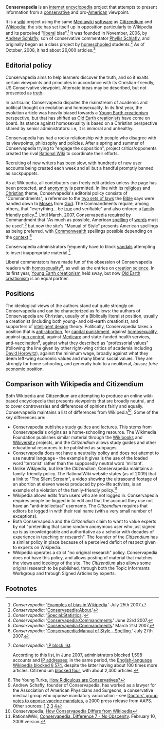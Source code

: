 {{subpages}}

'''Conservapedia''' is an [[internet]] [[encyclopedia]] project that attempts to present information from a [[conservatism|conservative]] and pro-[[United States of America|American]] viewpoint. 

It is a [[wiki]] project using the same [[Mediawiki]] [[software]] as [[Citizendium]] and [[Wikipedia]]; the site has set itself up in opposition particularly to Wikipedia and its perceived "[[liberalism|liberal]] bias".<ref>''Conservapedia'': '[http://www.conservapedia.com/index.php?title=Examples_of_Bias_in_Wikipedia&oldid=249783 Examples of bias in Wikipedia].' July 25th 2007.</ref> It was founded in November, 2006, by [[Andrew Schlafly]], son of conservative commentator [[Phyllis Schlafly]], and originally began as a class project by [[homeschooling|homeschooled]] students.<ref>''Conservapedia'': '[http://www.conservapedia.com/Conservapedia:About Conservapedia:About].'</ref> As of October, 2008, it had about 26,000 articles.<ref>''Conservapedia'': '[http://www.conservapedia.com/Special:Statistics Special:Statistics].'</ref>

==Editorial policy==

Conservapedia aims to help learners discover the truth, and so it exalts certain viewpoints and principles in accordance with its Christian-friendly, US Conservative viewpoint. Alternate ideas may be described, but not presented as [[truth]].

In particular, Conservapedia disputes the mainstream of academic and political thought on evolution and homosexuality. In its first year, the evolution article was heavily biased towards a [[Young Earth creationism]] perspective, but that has shifted as [[Old Earth creationism|Old Earth creationists]] have come on board. Its stance against homosexuality is based on a Christian perspective shared by senior administrators: i.e, it is immoral and unhealthy.

Conservapedia has had a rocky relationship with people who disagree with its viewpoints, philosophy and policies. After a spring and summer of Conservapedia trying to "engage the opposition", project critics/opponents created the rival [[Rational Wiki]] to coordinate their efforts. 

Recruiting of new writers has been slow, with hundreds of new user accounts being created each week and all but a handful promptly banned as sockpuppets.

As at Wikipedia, all contributors can freely edit articles unless the page has been protected, and [[anonymity]] is permitted. In line with its [[religion|religious]] and [[Christianity|Christian]] theme, Conservapedia's editorial policy consists of "Commandments", a reference to the [[Ten Commandments|two sets of laws]] the [[Bible]] says were handed down to [[Moses]] from [[God]]. The Commandments require, among others, that "everything... be [[truth|true]] and verifiable" and also enforce a [[family]]-friendly policy.<ref>''Conservapedia'': '[http://www.conservapedia.com/index.php?title=Conservapedia:Commandments&oldid=207247 Conservapedia:Commandments].' June 23rd 2007.</ref> Until March, 2007, Conservapedia required by Commandment that "As much as possible, American [[spelling]] of [[word]]s must be used",<ref>''Conservapedia'': '[http://www.conservapedia.com/index.php?title=Conservapedia:Commandments&oldid=55263 Conservapedia:Commandments].' March 21st 2007.</ref> but now the site's "Manual of Style" presents American spellings as being preferred, with [[Commonwealth of Nations|Commonwealth]] spellings possible depending on the [[context]].<ref>''Conservapedia'': '[http://www.conservapedia.com/index.php?title=Conservapedia:Manual_of_Style&oldid=252988#Spelling Conservapedia:Manual of Style - Spelling].' July 27th 2007.</ref>

Conservapedia administrators frequently have to block [[vandalism (wiki)|vandals]] attempting to insert inappropriate material.<ref>''Conservapedia'': '[http://www.conservapedia.com/Special:Ipblocklist IP block list]. 

According to this list, in June 2007, administrators blocked 1,598 accounts and [[IP address]]es; in the same period, the [http://en.wikipedia.org/wiki/Special:Ipblocklist English-language Wikipedia blocked 8,574], despite the latter having about 100 times more articles. Citizendium [http://en.citizendium.org/wiki/Special:Ipblocklist blocked four], with about 2,400 articles.</ref>

Liberal commentators have made fun of the obsession of Conservapedia readers with [[homosexuality]]<ref>The Young Turks, [http://www.youtube.com/watch?v=MCV158ln_zk How Ridiculous are Conservatives?]</ref>, as well as the entries on [[creation science]].
In its first year, [[Young Earth creationism]] held sway, but now [[Old Earth creationism]] is an equal partner.

== Positions ==
The ideological views of the authors stand out quite strongly on Conservapedia and can be characterized as follows: the authors of Conservapedia are Christian, usually of a Biblically literalist position, usually a creationist (including both young- and old-earth creationist, and supporters of [[intelligent design]] theory. Politically, Conservapedia takes a position that is [[abortion|anti-abortion]], for [[capital punishment]], against [[homosexuality]], against [[gun control]], against [[Medicare]] and state-funded health services, anti-[[vaccination]]<ref>Andrew Schafly, founder of Conservapedia, has worked as a lawyer for the Association of American Physicians and Surgeons, a conservative medical group who oppose mandatory vaccination - see [http://www.aapsonline.org/press/nrvacres.htm Doctors' group votes to oppose vaccine mandates], a 2000 press release from AAPS. Other sources: [http://conwebwatch.tripod.com/stories/2005/medicine.html] [http://scienceblogs.com/insolence/2007/02/conservapedia.php] [http://rationalwiki.com/wiki/Conservapedia:Vaccination,_Censorship_of] [http://www.kellyramsey.net/index.php/2007/06/22/smallpox-and-vaccination-on-conservapedia/]</ref>, against what they described as "professorial values" (following the line given by other right-wing critics of academia including [[David Horowitz]]), against the minimum wage, broadly against what they deem left-wing economic values and many liberal social values. They are strongly for home schooling, and generally hold to a neoliberal, ''laissez faire'' economic position.

== Comparison with Wikipedia and Citizendium ==
Both Wikipedia and Citizendium are attempting to produce an online wiki-based encyclopedia that presents viewpoints that are broadly neutral, and to cover controversies and differences of opinions fairly and equally. Conservapedia maintains a list of differences from Wikipedia<ref>Conservapedia, [http://www.conservapedia.com/Conservapedia:How_Conservapedia_Differs_from_Wikipedia How Conservapedia Differs from Wikipedia]</ref>. Some of the key differences are:
* Conservapedia publishes study guides and lectures. This stems from Conservapedia's origins as a home-schooling resource. The Wikimedia Foundation publishes similar material through the [[Wikibooks]] and [[Wikiversity]] projects, and the ''Citizendium'' allows study guides and other educational resources to be published as subpages.
* Conservapedia does not have a neutrality policy and does not attempt to use neutral language - the example it gives is the use of the loaded word 'terrorist' rather than the supposedly neutral word 'militant'.
* Unlike Wikipedia, but like the ''Citizendium'', Conservapedia maintains a family-friendly policy. The RationalWiki website states (as of 2009) that a link to "The Silent Scream", a video showing the ultrasound footage of an abortion at eleven weeks produced by pro-life activists, is an example of a violation of the family-friendly policy.<ref>RationalWiki, [http://rationalwiki.com/wiki/index.php?title=Conservapedia:Difference_7_-_No_Obscenity&oldid=314587 Conservapedia: Difference 7 - No Obscenity]. February 10, 2009 version.</ref>
* Wikipedia allows edits from users who are not logged in. Conservapedia requires people be logged in to edit and that the account they use not have an "anti-intellectual" username. The ''Citizendium'' requires that editors be logged in with their real name (with a very small number of exceptions).
* Both Conservapedia and the ''Citizendium'' claim to want to value experts by not "pretending that some random anonymous user who just signed up is as knowledgeable and authoritative as a scholar with decades of experience in teaching or research". The founder of the ''Citizendium'' has a similar policy in place because of a perceived deficit of respect given to experts on Wikipedia.
* Wikipedia operates a strict "no original research" policy. Conservapedia does not have this policy, and allows posting of material that matches the views and ideology of the site. The ''Citizendium'' also allows some original research to be published, through both the Topic Informants Workgroup and through Signed Articles by experts.

==Footnotes==
<div class="references-2column">
<references/>
</div>